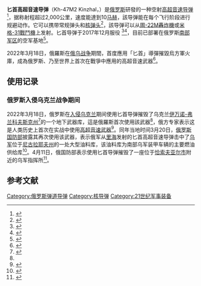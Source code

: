 {{noteTA
| G1 = Military
| T = zh-hant:匕首導彈;zh-hans:匕首导弹;zh-tw:匕首飛彈
| 1 = zh-hant:常規;zh-hans:常规;
| 2 = zh-hant:導彈;zh-hans:导弹;zh-tw:飛彈
}}
{{Infobox weapon
| image = [[File:2018_Moscow_Victory_Day_Parade_66.jpg|300px]]
| number = 
| speed = {{convert|10-12|Mach}}<ref>{{cite web|url=https://ria.ru/radio_brief/20180312/1516134267.html|title=Эксперт: новое российское оружие сделано для адекватного отражения угроз|website=ria.ru|date=2018-03-12|accessdate=2019-03-04|archive-date=2018-07-08|archive-url=https://web.archive.org/web/20180708103925/https://ria.ru/radio_brief/20180312/1516134267.html|dead-url=no}}</ref>
| vehicle_range = *2000+ km (1240 Mi) (MiG-31K)<ref name="kp">{{cite web|url=https://www.kp.ru/daily/26801/3836195/|title="Avant-garde", "Sarmat" and "Dagger": what is the latest Russian weapons|author=Victor Baranets|publisher=[[共青团真理报|共青团真理报]]|date=2018-03-01|accessdate=2018-03-12|archive-date=2020-12-16|archive-url=https://web.archive.org/web/20201216041811/https://www.kp.ru/daily/26801/3836195/|dead-url=no}}</ref>
*3000 km (1860 Mi) (Tu-22M3)
| fuel_capacity = 
| payload_capacity = 
| pw_ratio = 
| engine_power = 
| engine = 
| spec_label = 
| production_date = 2017–
| image_size = 
| unit_cost = 
| manufacturer = [[俄罗斯联邦国防部|俄罗斯联邦国防部]]
| design_date = 
| designer = [[俄罗斯联邦国防部|俄罗斯联邦国防部]]<ref name="urlKh-47M2 Kinzhal (“Dagger”) – Missile Defense Advocacy Alliance">{{cite web |url=https://missiledefenseadvocacy.org/missile-threat-and-proliferation/missile-proliferation/russia/kh-47m2-kinzhal-dagger/ |title=Kh-47M2 Kinzhal (“Dagger”) – Missile Defense Advocacy Alliance |format= |work= |accessdate= |archive-date=2020-06-30 |archive-url=https://web.archive.org/web/20200630053803/https://missiledefenseadvocacy.org/missile-threat-and-proliferation/missile-proliferation/russia/kh-47m2-kinzhal-dagger/ |dead-url=no }}</ref>
| wars =[[2022年俄羅斯入侵烏克蘭|2022年俄羅斯入侵烏克蘭]]<ref>https://tass.ru/armiya-i-opk/14122149</ref>
<!-- Service history -->| used_by = [[俄罗斯空天军|俄罗斯空天军]]
| service = 生产及服役中
| is_missile = yes
| launch_platform = *[[米格-31戰鬥機|米格-31戰鬥機]]<ref>{{cite web|url=http://tass.com/defense/1014139|title=Russia should deploy MiG-31 squadrons with Kinzhal missiles in Black Sea region — expert|publisher=|accessdate=2018-07-30|archive-date=2020-08-09|archive-url=https://web.archive.org/web/20200809075255/https://tass.com/defense/1014139|dead-url=no}}</ref>
*[[圖-22M轟炸機|圖-22M轟炸機]] (4枚导弹)<ref>{{cite web|url=https://ria.ru/defense_safety/20180702/1523755997.html|title=Бомбардировщики Ту-22М3 вооружат гиперзвуковыми ракетами "Кинжал" (The Tu-22M3 bomber will be able to carry four hypersonic "Dagger" missiles)|date=2018-07-02|publisher=|accessdate=2020-12-16|archive-date=2018-08-17|archive-url=https://web.archive.org/web/20180817102345/https://ria.ru/defense_safety/20180702/1523755997.html|dead-url=no}}</ref>
*[[苏-57战斗机|苏-57战斗机]] (預期)<ref>{{cite web|url=https://www.popularmechanics.com/military/aviation/a28568277/russia-su-57-production/|title=Ten Years Later, Russia Finally Begins Production of the Su-57 Stealth Fighter|date=2019-07-31|publisher={{link-en|Popular Mechanics}}|access-date=2020-12-16|archive-date=2020-11-12|archive-url=https://web.archive.org/web/20201112032055/https://www.popularmechanics.com/military/aviation/a28568277/russia-su-57-production/|dead-url=no}}</ref>
}}
'''匕首高超音速导弹'''（Kh-47M2 Kinzhal，{{lang-ru|Х-47М2 «Кинжал»}}）是[[俄罗斯|俄罗斯]]研發的一种空射[[高超音速武器|高超音速导弹]]<ref>{{Cite web|title=Russia unveils Kinzhal hypersonic missile|url=http://www.janes.com/article/78635/russia-unveils-kinzhal-hypersonic-missile|work=www.janes.com|publisher=Jane's 360|access-date=2020-12-16|archive-date=2018-07-23|archive-url=https://web.archive.org/web/20180723233333/http://www.janes.com/article/78635/russia-unveils-kinzhal-hypersonic-missile|dead-url=no}}</ref>，据称射程超过2,000公里，速度能達到10[[马赫|马赫]]，該导弹能在每个飞行阶段进行规避动作。它可以携带常规弹头和[[核弹头|核弹头]]<ref>{{Cite web|title=Russia Places 10 Deadly MiG-31s on "Experimental Combat Duty" to Carry "Hypersonic" Missile|url=http://nationalinterest.org/blog/the-buzz/russia-places-10-deadly-mig-31s-experimental-combat-duty-25765|author=Majumdar|date=2018-05-10|first=Dave|publisher=|access-date=2020-12-16|archive-date=2020-11-09|archive-url=https://web.archive.org/web/20201109041659/https://nationalinterest.org/blog/the-buzz/russia-places-10-deadly-mig-31s-experimental-combat-duty-25765|dead-url=no}}</ref>，該导弹可以从[[圖-22M轟炸機|圖-22M轟炸機]]或[[米格-31戰鬥機|米格-31戰鬥機]]上发射。匕首导弹于2017年12月服役 <ref>{{Cite web|title=Kinzhal complex substantially boosts Russia’s Aerospace Force capabilities – commander|url=http://tass.com/defense/992375|publisher=Tass|access-date=2020-12-16|archive-date=2020-11-28|archive-url=https://web.archive.org/web/20201128110847/https://tass.com/defense/992375|dead-url=no}}</ref><ref name="n852211">{{Cite web|title=Putin unveils new nuclear missile, says 'listen to us now'|url=https://www.nbcnews.com/news/world/vladimir-putin-set-state-union-speech-election-looms-n852211|accessdate=2018-03-02|author=|date=|work=nbcnews.com|archive-date=2021-01-08|archive-url=https://web.archive.org/web/20210108023450/https://www.nbcnews.com/news/world/vladimir-putin-set-state-union-speech-election-looms-n852211|dead-url=no}}</ref>，目前已部署在俄罗斯[[南部军区|南部军区]]的空军基地<ref>{{Cite web|title=Russian Aerospace Forces test launch Kinzhal hypersonic missile|url=http://tass.com/defense/993439|publisher=|access-date=2020-12-16|archive-date=2021-01-05|archive-url=https://web.archive.org/web/20210105212753/https://tass.com/defense/993439|dead-url=no}}</ref>。

2022年3月18日，俄羅斯在[[2022年俄羅斯入侵烏克蘭|俄乌战争]]期間，首度應用「匕首」導彈摧毀烏方軍火庫，成為俄罗斯、乃至世界上首次在戰爭中應用的高超音速武器<ref name="#1">{{cite news|title=俄军入侵第24天 披露首次对乌克兰使用高超音速导弹|url=https://www.rfi.fr/cn/%E5%9B%BD%E9%99%85/20220319-%E4%BF%84%E5%86%9B%E5%85%A5%E4%BE%B5%E7%AC%AC24%E5%A4%A9-%E6%8A%AB%E9%9C%B2%E9%A6%96%E6%AC%A1%E5%AF%B9%E4%B9%8C%E5%85%8B%E5%85%B0%E4%BD%BF%E7%94%A8%E9%AB%98%E8%B6%85%E9%9F%B3%E9%80%9F%E5%AF%BC%E5%BC%B9|author=古莉|publisher=法国国际广播电台|date=2022-03-19|accessdate=2022-03-22|language=zh|dead-url=no|archiveurl=https://web.archive.org/web/20220321161015/https://www.rfi.fr/cn/%E5%9B%BD%E9%99%85/20220319-%E4%BF%84%E5%86%9B%E5%85%A5%E4%BE%B5%E7%AC%AC24%E5%A4%A9-%E6%8A%AB%E9%9C%B2%E9%A6%96%E6%AC%A1%E5%AF%B9%E4%B9%8C%E5%85%8B%E5%85%B0%E4%BD%BF%E7%94%A8%E9%AB%98%E8%B6%85%E9%9F%B3%E9%80%9F%E5%AF%BC%E5%BC%B9|archivedate=2022-03-22}}</ref>。

== 使用记录 ==

=== 俄罗斯入侵乌克兰战争期间 ===
{{Further|2022年俄羅斯入侵烏克蘭}}
2022年3月18日，俄罗斯在[[2022年俄羅斯入侵烏克蘭|入侵乌克兰]]期间使用匕首导弹摧毁了乌克兰[[伊万诺-弗兰科夫斯克州|伊万诺-弗兰科夫斯克州]]<ref name=":0">{{Cite web|title=人类历史首次！俄军对乌祭出高超音速武器_新华报业网|url=http://www.xhby.net/index/202203/t20220320_7470977.shtml|access-date=2022-03-21|author=中国新闻网|date=2022-03-20|publisher=新华报业网|language=zh|archive-url=https://web.archive.org/web/20220321161818/http://www.xhby.net/index/202203/t20220320_7470977.shtml|archive-date=2022-03-21|dead-url=no}}</ref>的一个地下武器库，這是俄羅斯首次使用該武器<ref name="#1"/>，俄方专家表示这是人类历史上首次在实战中使用[[高超音速武器|高超音速武器]]<ref name=":0">{{Cite web|title=人类历史首次！俄军对乌祭出高超音速武器_新华报业网|url=http://www.xhby.net/index/202203/t20220320_7470977.shtml|access-date=2022-03-21|author=中国新闻网|date=2022-03-20|publisher=新华报业网|language=zh|archive-url=https://web.archive.org/web/20220321161818/http://www.xhby.net/index/202203/t20220320_7470977.shtml|archive-date=2022-03-21|dead-url=no}}</ref>。同年当地时间3月20日，[[俄罗斯联邦国防部|俄罗斯国防部]]披露其再次使用该武器，表示俄军从[[裏海|里海]]发射的匕首高超音速导弹击中了[[乌克兰武装部队|乌军]]位于[[尼古拉耶夫州|尼古拉耶夫州]]的一处大型油料库，该油料库为南部乌军装甲车辆的主要燃油供给库<ref>{{Cite web|title=俄军再次使用“匕首”高超音速导弹 击中乌军大型油料库|url=http://www.news.cn/mil/2022-03/21/c_1211615660.htm|access-date=2022-03-21|date=2022-03-21|publisher=新华网|language=zh|archive-url=https://web.archive.org/web/20220321160425/http://www.news.cn/mil/2022-03/21/c_1211615660.htm|archive-date=2022-03-21|dead-url=no}}</ref>。4月11日，俄国防部表示使用匕首导弹摧毁了一座位于[[恰索夫亞爾|恰索夫亚尔市]]附近的乌军指挥所<ref>{{Cite web|title=俄国防部：“匕首”导弹将顿巴斯一处防御良好的乌克兰指挥所摧毁|url=https://sputniknews.cn/20220412/1040618965.html|access-date=2022-04-15|date=2022-04-12|publisher=俄罗斯卫星通讯社|language=zh|archive-date=2022-04-11|archive-url=https://web.archive.org/web/20220411193907/https://sputniknews.cn/20220412/1040618965.html|dead-url=no}}</ref>。

== 参考文献 ==
{{Reflist}}

[[Category:俄罗斯弹道导弹|Category:俄罗斯弹道导弹]]
[[Category:核导弹|Category:核导弹]]
[[Category:21世纪军事装备|Category:21世纪军事装备]]